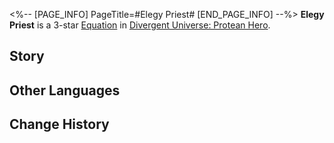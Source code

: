 <%-- [PAGE_INFO]
PageTitle=#Elegy Priest#
[END_PAGE_INFO] --%>
{{Equation Infobox
|period   = Protean Hero
|rarity   = 3
|path1    = Remembrance*6
|path2    = Destruction*4
|effect   = "Flower of Annihilation" appears in the Action Order: Records "{{Trait|Blazar}}" obtained by allies. When it takes action, deals Fire DMG equal to {{Color|h|5,000%}} of the recorded value plus {{Color|h|3,000%}} {{Trait|base DMG}} to all enemy targets, then clears the record. Increases its SPD by {{Color|h|1%}} for each "{{Trait|Obsession}}" stack that allies possess. When any ally target enters battle or is downed, or when any memosprite is summoned or disappears, Charges "{{Trait|Blazar}}" equal to {{Color|h|25%}} of Max HP for all ally targets.
|mentions = Oronyx
}}
'''Elegy Priest''' is a 3-star [[Divergent Universe: Protean Hero/Equatoins|Equation]] in [[Divergent Universe: Protean Hero]].

==Story==
{{Description|Would you believe it, passing friends?<br />Just now, I witnessed the demise of millennia.<br />Travelers singing dirges plucked a star from their clothes<br />And planted a fragment of time in the soil as if sowing a seed.<br />I saw the ruins of Styxia, kissed by the River of Souls.<br />I saw Loukas consumed in a sea of flames.<br />The fire devoured everything in its path.<br />These events, once real and long past, were recorded by the travelers<br />And brought back before our eyes.<br />I asked them why they came?<br />The travelers revealed that they were plucking broken memories.<br />This city has long been annihilated.<br />As for us, we are merely souls under Oronyx's Miracle,<br />The final elegy of farewell.}}
<!--
==Gameplay Notes==
* 
-->
==Other Languages==
{{Other Languages
|en   = Elegy Priest
|zhs  = 哀歌祭祷
|zht  = 哀歌祭禱
|ja   = {{Rubi|哀歌祈禱|あいかきとう}}
|ko   = 애가의 기원
|es   = Letanía fúnebre
|fr   = Prêtre de l'élégie
|ru   = Жрец элегии
|th   = ผู้ภาวนาร่ำอาลัย
|vi   = Cầu Nguyện Khúc Bi Ca
|de   = Priester der Elegie
|id   = Elegy Priest
|pt   = Sacerdote da Elegia
}}

==Change History==
{{Change History|3.1}}